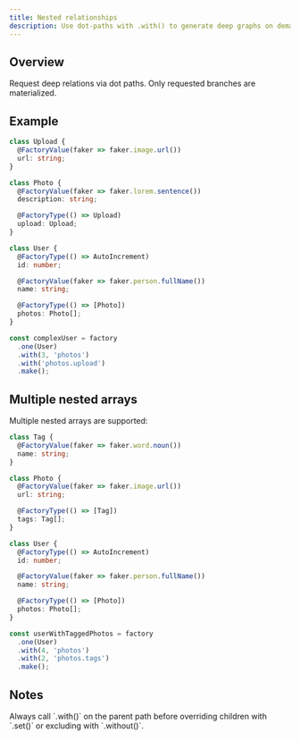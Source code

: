 ```yaml
---
title: Nested relationships
description: Use dot-paths with .with() to generate deep graphs on demand
---
```


## Overview

Request deep relations via dot paths. Only requested branches are materialized.

## Example

```ts
class Upload {
  @FactoryValue(faker => faker.image.url())
  url: string;
}

class Photo {
  @FactoryValue(faker => faker.lorem.sentence())
  description: string;

  @FactoryType(() => Upload)
  upload: Upload;
}

class User {
  @FactoryType(() => AutoIncrement)
  id: number;

  @FactoryValue(faker => faker.person.fullName())
  name: string;

  @FactoryType(() => [Photo])
  photos: Photo[];
}

const complexUser = factory
  .one(User)
  .with(3, 'photos')
  .with('photos.upload')
  .make();
```

## Multiple nested arrays

Multiple nested arrays are supported:

```ts
class Tag {
  @FactoryValue(faker => faker.word.noun())
  name: string;
}

class Photo {
  @FactoryValue(faker => faker.image.url())
  url: string;

  @FactoryType(() => [Tag])
  tags: Tag[];
}

class User {
  @FactoryType(() => AutoIncrement)
  id: number;

  @FactoryValue(faker => faker.person.fullName())
  name: string;

  @FactoryType(() => [Photo])
  photos: Photo[];
}

const userWithTaggedPhotos = factory
  .one(User)
  .with(4, 'photos')
  .with(2, 'photos.tags')
  .make();
```

## Notes

<Callout>
  Always call `.with()` on the parent path before overriding children with `.set()` or excluding with `.without()`.
</Callout>
